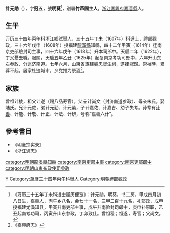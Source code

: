 '''計元勛'''（{{bd|1574年||1659年|catIdx=J計}}），字'''冠五'''，號'''明葵'''<ref>《万历三十五年丁未科进士履历便览》：计元勋，明葵，书二房，甲戌四月初八日生，嘉善人，丙午乡八名，会七十一名，三甲二百十九名，礼部政，戊申授福建尤溪知县，甲寅升南吏部主事，戊午升南验封司郎中，庚申补原职，乙丑起南考功司，丙寅升山东参政，丁卯致仕。曾祖稜；祖遂，寿官；父尚文。</ref>，别署'''竹芦圃主人'''，[[浙江|浙江]][[嘉興府|嘉興府]][[嘉善縣|嘉善縣]]人。

==生平==
万历三十四年丙午科浙江鄉試舉人，三十五年丁未（1607年）科進士，禮部觀政，三十六年戊申（1608年）授福建[[龍溪縣|龍溪縣]]知縣，四十二年甲寅（1614年）迁南京吏部驗封司主事，四十六年戊午（1618年）升本司郎中。天启二年（1622年），丁父憂去職。服闋，天启五年乙丑（1625年）起复南京考功司郎中，六年升山东右参政、分巡济南道。七年六月，山東省謀建[[魏忠贤|魏忠贤]]生祠，遂挂冠歸。崇禎時，累荐不起。居家杜迹城市，乡党推为祭酒<ref>《嘉興府志》</ref>。

==家族==
曾祖计棱，祖父计遂（赐八品寿官），父亲计尚文（封济南道参政）、母亲朱氏。娶陆氏。兄计元佐，弟计元勤、计元勣，子计嘉佑、计嘉吉、幼子失考。孙辈有[[计善|计善]]、计能、计敬、计正、计法、计辨，号称“嘉善六计”。

== 參考書目 ==
{{reflist}}
*《明憙宗实录》
*《浙江通志》

{{萬曆三十五年丁未科殿試金榜}}

{{Authority control}}

{{DEFAULTSORT:Ji计}}
[[Category:计姓|Y]]
[[Category:萬曆三十四年丙午科舉人|Category:萬曆三十四年丙午科舉人]]
[[category:明朝龍溪縣知縣|category:明朝龍溪縣知縣]]
[[category:南京吏部主事|category:南京吏部主事]]
[[category:南京吏部郎中|category:南京吏部郎中]]
[[category:明朝山東布政使司參政|category:明朝山東布政使司參政]]
[[Category:明朝禮部觀政|Category:明朝禮部觀政]]